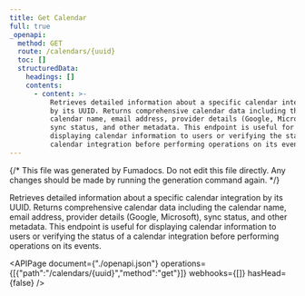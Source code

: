 ```yaml
---
title: Get Calendar
full: true
_openapi:
  method: GET
  route: /calendars/{uuid}
  toc: []
  structuredData:
    headings: []
    contents:
      - content: >-
          Retrieves detailed information about a specific calendar integration
          by its UUID. Returns comprehensive calendar data including the
          calendar name, email address, provider details (Google, Microsoft),
          sync status, and other metadata. This endpoint is useful for
          displaying calendar information to users or verifying the status of a
          calendar integration before performing operations on its events.
---
```


{/* This file was generated by Fumadocs. Do not edit this file directly. Any changes should be made by running the generation command again. */}

Retrieves detailed information about a specific calendar integration by its UUID. Returns comprehensive calendar data including the calendar name, email address, provider details (Google, Microsoft), sync status, and other metadata. This endpoint is useful for displaying calendar information to users or verifying the status of a calendar integration before performing operations on its events.

<APIPage document={"./openapi.json"} operations={[{"path":"/calendars/{uuid}","method":"get"}]} webhooks={[]} hasHead={false} />